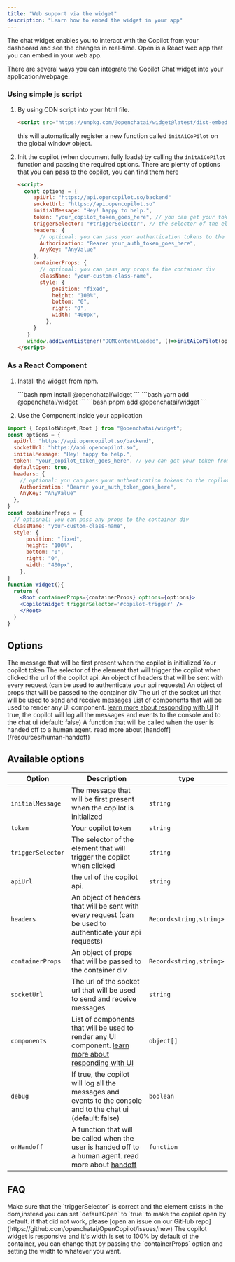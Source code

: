 ```yaml
---
title: "Web support via the widget"
description: "Learn how to embed the widget in your app"
---
```

The chat widget enables you to interact with the Copilot from your dashboard and see the changes in real-time. Open is a React web app that you can embed in your web app.

There are several ways you can integrate the Copilot Chat widget into your application/webpage.

<CardGroup cols={2}>
  <Card title="As a JavaScript File" href='#using-simple-js-script' icon="js"></Card>
  <Card title='As a React Component (via npm)' href='#as-a-react-component' icon='react'></Card>
</CardGroup>

### Using simple js script

1. By using CDN script into your html file.
   ```html
   <script src="https://unpkg.com/@openchatai/widget@latest/dist-embed/pilot.js"></script>
   ```
   this will automatically register a new function called `initAiCoPilot` on the global window object.

2. Init the copilot (when document fully loads) by calling the `initAiCoPilot` function and passing the required options.
    There are plenty of options that you can pass to the copilot, you can find them [here](#options)
   ```html
   <script>
     const options = {
        apiUrl: "https://api.opencopilot.so/backend"
        socketUrl: "https://api.opencopilot.so"
        initialMessage: "Hey! happy to help.", 
        token: "your_copilot_token_goes_here", // you can get your token from the dashboard
        triggerSelector: "#triggerSelector", // the selector of the element that will trigger the copilot when clicked
        headers: {
          // optional: you can pass your authentication tokens to the copilot or any other header you want to send with every request
          Authorization: "Bearer your_auth_token_goes_here",
          AnyKey: "AnyValue"
        },
        containerProps: {
          // optional: you can pass any props to the container div
          className: "your-custom-class-name",
          style: {
              position: "fixed",
              height: "100%",
              bottom: "0",
              right: "0",
              width: "400px",
            },
        } 
      }
      window.addEventListener("DOMContentLoaded", ()=>initAiCoPilot(options)); // window.onload
   </script>
   ```

### As a React Component

1. Install the widget from npm.

   <Tabs>
     <Tab title="npm">
     ```bash
      npm install @openchatai/widget 
      ```
      </Tab>
     <Tab title="yarn">
     ```bash
      yarn add @openchatai/widget 
      ```
      </Tab>
     <Tab title="pnpm">
     ```bash 
     pnpm add @openchatai/widget 
     ```
     </Tab>
   </Tabs>

2. Use the Component inside your application

```jsx
import { CopilotWidget,Root } from "@openchatai/widget"; 
const options = {
  apiUrl: "https://api.opencopilot.so/backend",
  socketUrl: "https://api.opencopilot.so", 
  initialMessage: "Hey! happy to help.",
  token: "your_copilot_token_goes_here", // you can get your token from the dashboard
  defaultOpen: true,
  headers: {
    // optional: you can pass your authentication tokens to the copilot or any other header you want to send with every request
    Authorization: "Bearer your_auth_token_goes_here",
    AnyKey: "AnyValue"
  },
}
const containerProps = {
  // optional: you can pass any props to the container div
  className: "your-custom-class-name",
  style: {
      position: "fixed",
      height: "100%",
      bottom: "0",
      right: "0",
      width: "400px",
    },
}
function Widget(){
  return (
    <Root containerProps={containerProps} options={options}>
    <CopilotWidget triggerSelector='#copilot-trigger' />
    </Root>
  )
}
```

## Options

<ResponseField name="Options" type="Object">
  <Expandable title="properties">
    <ResponseField name="initialMessage" type="string">
      The message that will be first present when the copilot is initialized
    </ResponseField>
    <ResponseField name="token" type="string">
      Your copilot token
    </ResponseField>
    <ResponseField name="triggerSelector" type="string">
      The selector of the element that will trigger the copilot when clicked
    </ResponseField>
    <ResponseField name="apiUrl" type="string">
      the url of the copilot api.
    </ResponseField>
    <ResponseField name="headers" type="Object">
      An object of headers that will be sent with every request (can be used to authenticate your api requests)
    </ResponseField>
    <ResponseField name="containerProps" type="Object">
      An object of props that will be passed to the container div
    </ResponseField>
    <ResponseField name="socketUrl" type="string">
      The url of the socket url that will be used to send and receive messages
    </ResponseField>
    <ResponseField name="components" type="Object">
      List of components that will be used to render any UI component. <a href="/widget/not-gen-ui">learn more about responding with UI</a>
    </ResponseField>
    <ResponseField name="debug" type="boolean">
      If true, the copilot will log all the messages and events to the console and to the chat ui (default: false)
    </ResponseField>
    <ResponseField name="onHandoff" type="function">
      A function that will be called when the user is handed off to a human agent. read more about [handoff](/resources/human-handoff)
    </ResponseField>
  </Expandable>
</ResponseField>


## Available options

| Option            | Description                                                                                               | type                    |
| ----------------- | --------------------------------------------------------------------------------------------------------- | ----------------------- |
| `initialMessage`  | The message that will be first present when the copilot is initialized                                    | `string`                |
| `token`           | Your copilot token                                                                                        | `string`                |
| `triggerSelector` | The selector of the element that will trigger the copilot when clicked                                    | `string`                |
| `apiUrl`          | the url of the copilot api.                                                                               | `string`                |
| `headers`         | An object of headers that will be sent with every request (can be used to authenticate your api requests) | `Record<string,string>` |
| `containerProps`  | An object of props that will be passed to the container div                                               | `Record<string,string>` |
| `socketUrl`       | The url of the socket url that will be used to send and receive messages                               | `string`                   |
| `components`      | List of components that will be used to render any UI component. [learn more about responding with UI](/widget/not-gen-ui) | `object[]` |
| `debug`           | If true, the copilot will log all the messages and events to the console and to the chat ui (default: false) | `boolean`               |
| `onHandoff`       | A function that will be called when the user is handed off to a human agent. read more about [handoff](/resources/human-handoff) | `function`              |

## FAQ

<AccordionGroup>
  <Accordion title="The copilot widget is not showing up">
    Make sure that the `triggerSelector` is correct and the element exists in
    the dom,instead you can set `defaultOpen` to `true` to make the copilot open by default.
    if that did not work, please [open an issue on our GitHub repo](https://github.com/openchatai/OpenCopilot/issues/new)
  </Accordion>

  <Accordion title="The copilot widget is so small">
    The copilot widget is responsive and it's width is set to 100% by default of the container, you can change that by passing the
    `containerProps` option and setting the width to whatever you want.
  </Accordion>
</AccordionGroup>